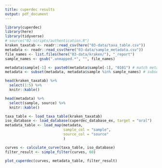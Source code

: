 ```yaml
---
title: cuperdec results
output: pdf_document
---
```


```r
library(cuperdec)
library(here)
library(tidyverse)
# source("02-scripts/authentication.R")
kraken_taxatab <- readr::read_csv(here("03-data/taxa_table.csv"))
metadata <- readr::read_csv(here("03-data/sample_metadata.csv"))
file_names <- list.files(here("03-data/kraken/"), "_report")
sample_names <- gsub(".unmapped.*", "", file_names)

metadata$sample[-1] <- paste0(metadata$sample[-1], "0101") # match metadata names to sequence names
metadata <- subset(metadata, metadata$sample %in% sample_names) # subset successful sequences (?)
```

```r
head(kraken_taxatab) %>%
  select(1:5) %>%
  knitr::kable()
```

```r
head(metadata) %>%
  select(sample, source) %>%
  knitr::kable()
```

```r
taxa_table <- load_taxa_table(kraken_taxatab)
iso_database <- load_database(cuperdec_database_ex, target = "oral")
metadata_table <- load_map(metadata,
                           sample_col = "sample",
                           source_col = "source"
                           )

curves <- calculate_curve(taxa_table, iso_database)
filter_result <- simple_filter(curves, 60)
```


```r
plot_cuperdec(curves, metadata_table, filter_result)
```

